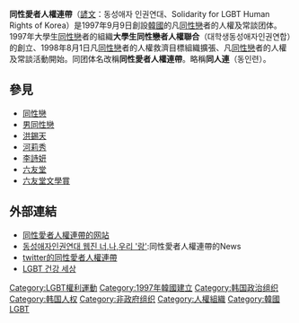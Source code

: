 {{Infobox Korean name
|hangul=동성애자인권연대
|hanja=同性愛者人權連帶
|rr=Dongseonaeja Inkwonyondae
|mr=Dongseonaeja Ingwonyeondae
|tablewidth=265
|color=lavender
}}

'''同性愛者人權連帶'''（[[諺文|諺文]]：동성애자 인권연대、Solidarity for LGBT Human Rights of Korea）是1997年9月9日創設[[韓國|韓國]]的凡[[同性戀|同性戀]]者的人權及常談团体。1997年大學生[[同性戀|同性戀]]者的組織'''大學生同性戀者人權聯合'''（대학생동성애자인권연합）的創立、1998年8月1日凡[[同性戀|同性戀]]者的人權救濟目標組織擴張、凡[[同性戀|同性戀]]者的人權及常談活動開始。同团体名改稱'''同性愛者人權連帶'''。略稱'''同人連'''（동인련）。

== 參見 ==
* [[同性戀|同性戀]]
* [[男同性戀|男同性戀]]
* [[洪錫天|洪錫天]]
* [[河莉秀|河莉秀]]
* [[李詩妍|李詩妍]]
* [[六友堂|六友堂]]
* [[六友堂文學賞|六友堂文學賞]]

==外部連結==
* [http://www.lgbtpride.or.kr 同性愛者人權連帶的网站]{{Wayback|url=http://www.lgbtpride.or.kr/ |date=20170504235217 }} {{ko}}
* [http://lgbtpride.tistory.com 동성애자인권연대 웹진 너,나,우리 '랑']{{Wayback|url=http://lgbtpride.tistory.com/ |date=20201202072848 }}:同性愛者人權連帶的News {{ko}}
* [https://twitter.com/lgbtaction twitter的同性愛者人權連帶]{{Wayback|url=https://twitter.com/lgbtaction |date=20160305094134 }} {{ko}}
* [http://cafe.daum.net/pridecare/ LGBT 건강 세상]{{Wayback|url=http://cafe.daum.net/pridecare/ |date=20161028083716 }} {{ko}}

{{韩国政治小作品}}
{{LGBT-stub}}

[[Category:LGBT權利運動|Category:LGBT權利運動]]
[[Category:1997年韓國建立|Category:1997年韓國建立]]
[[Category:韩国政治组织|Category:韩国政治组织]]
[[Category:韩国人权|Category:韩国人权]]
[[Category:非政府组织|Category:非政府组织]]
[[Category:人權組織|Category:人權組織]]
[[Category:韓國LGBT|Category:韓國LGBT]]